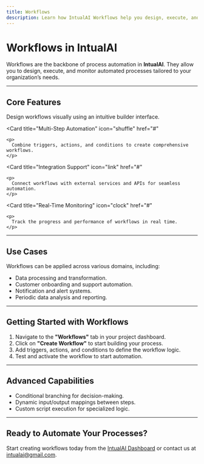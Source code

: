 ```yaml
---
title: Workflows
description: Learn how IntualAI Workflows help you design, execute, and monitor automated processes with ease.
---
```


# Workflows in IntualAI

Workflows are the backbone of process automation in **IntualAI**. They allow you to design, execute, and monitor automated processes tailored to your organization’s needs.

---

## Core Features

<CardGroup cols={2}>
  <Card
    title="Drag-and-Drop Builder"
    icon="grid"
    href="#"
  >
    <p>
      Design workflows visually using an intuitive builder interface.
    </p>
  </Card>

  <Card
    title="Multi-Step Automation"
    icon="shuffle"
    href="#"
  >
    <p>
      Combine triggers, actions, and conditions to create comprehensive workflows.
    </p>
  </Card>

  <Card
    title="Integration Support"
    icon="link"
    href="#"
  >
    <p>
      Connect workflows with external services and APIs for seamless automation.
    </p>
  </Card>

  <Card
    title="Real-Time Monitoring"
    icon="clock"
    href="#"
  >
    <p>
      Track the progress and performance of workflows in real time.
    </p>
  </Card>
</CardGroup>

---

## Use Cases

Workflows can be applied across various domains, including:
- Data processing and transformation.
- Customer onboarding and support automation.
- Notification and alert systems.
- Periodic data analysis and reporting.

---

## Getting Started with Workflows

1. Navigate to the **"Workflows"** tab in your project dashboard.
2. Click on **"Create Workflow"** to start building your process.
3. Add triggers, actions, and conditions to define the workflow logic.
4. Test and activate the workflow to start automation.

---

## Advanced Capabilities

- Conditional branching for decision-making.
- Dynamic input/output mappings between steps.
- Custom script execution for specialized logic.

---

## Ready to Automate Your Processes?

Start creating workflows today from the [IntualAI Dashboard](https://intualai.com/app/projects) or contact us at [intualai@gmail.com](mailto:intualai@gmail.com).
